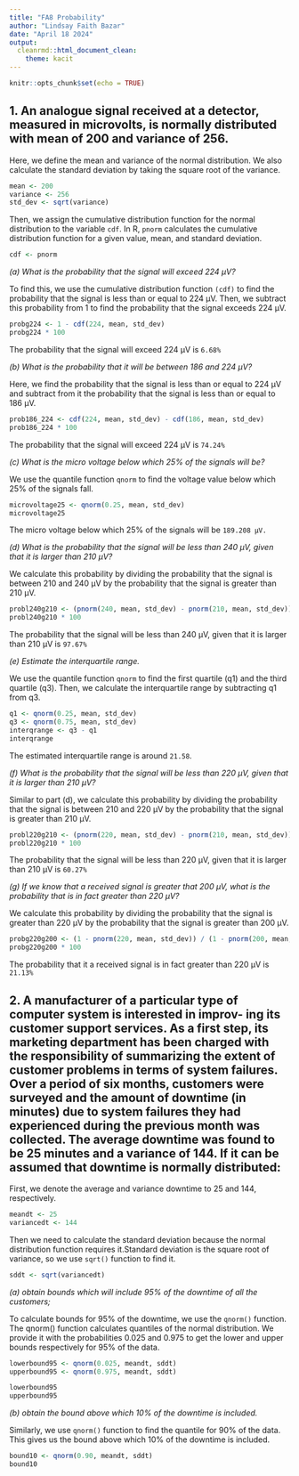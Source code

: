 ---
title: "FA8 Probability"
author: "Lindsay Faith Bazar"
date: "April 18 2024"
output: 
  cleanrmd::html_document_clean:
    theme: kacit
---

```{r setup, include=FALSE}
knitr::opts_chunk$set(echo = TRUE)
```

## 1. An analogue signal received at a detector, measured in microvolts, is normally distributed with mean of 200 and variance of 256.

Here, we define the mean and variance of the normal distribution. We also calculate the standard deviation by taking the square root of the variance.

```{r}
mean <- 200
variance <- 256
std_dev <- sqrt(variance)
```

Then, we assign the cumulative distribution function for the normal distribution to the variable `cdf`. In R, `pnorm` calculates the cumulative distribution function for a given value, mean, and standard deviation.

```{r}
cdf <- pnorm
```

*(a) What is the probability that the signal will exceed 224 µV?*  

To find this, we use the cumulative distribution function `(cdf)` to find the probability that the signal is less than or equal to 224 µV. Then, we subtract this probability from 1 to find the probability that the signal exceeds 224 µV.

```{r}
probg224 <- 1 - cdf(224, mean, std_dev)
probg224 * 100
```

The probability that the signal will exceed 224 µV is `6.68%`

*(b) What is the probability that it will be between 186 and 224 µV?*

Here, we find the probability that the signal is less than or equal to 224 µV and subtract from it the probability that the signal is less than or equal to 186 µV.

```{r}
prob186_224 <- cdf(224, mean, std_dev) - cdf(186, mean, std_dev)
prob186_224 * 100
```

The probability that the signal will exceed 224 µV is `74.24%`

*(c) What is the micro voltage below which 25% of the signals will be?*

We use the quantile function `qnorm` to find the voltage value below which 25% of the signals fall.

```{r}
microvoltage25 <- qnorm(0.25, mean, std_dev)
microvoltage25
```

The micro voltage below which 25% of the signals will be `189.208 µV.`

*(d) What is the probability that the signal will be less than 240 µV, given that it is larger than 210 µV?*

We calculate this probability by dividing the probability that the signal is between 210 and 240 µV by the probability that the signal is greater than 210 µV.

```{r}
probl240g210 <- (pnorm(240, mean, std_dev) - pnorm(210, mean, std_dev)) / (1 - pnorm(210, mean, std_dev))
probl240g210 * 100
```

The probability that the signal will be less than 240 µV, given that it is larger than 210 µV is `97.67%`

*(e) Estimate the interquartile range.*

We use the quantile function `qnorm` to find the first quartile (q1) and the third quartile (q3). Then, we calculate the interquartile range by subtracting q1 from q3.

```{r}
q1 <- qnorm(0.25, mean, std_dev)
q3 <- qnorm(0.75, mean, std_dev)
interqrange <- q3 - q1
interqrange
```

The estimated interquartile range is around `21.58`.

*(f) What is the probability that the signal will be less than 220 µV, given that it is larger than 210 µV?*

Similar to part (d), we calculate this probability by dividing the probability that the signal is between 210 and 220 µV by the probability that the signal is greater than 210 µV.

```{r}
probl220g210 <- (pnorm(220, mean, std_dev) - pnorm(210, mean, std_dev)) / (1 - pnorm(210, mean, std_dev))
probl220g210 * 100
```

The probability that the signal will be less than 220 µV, given that it is larger than 210 µV is `60.27%`

*(g) If we know that a received signal is greater that 200 µV, what is the probability that is in fact greater than 220 µV?*

We calculate this probability by dividing the probability that the signal is greater than 220 µV by the probability that the signal is greater than 200 µV.


```{r}
probg220g200 <- (1 - pnorm(220, mean, std_dev)) / (1 - pnorm(200, mean, std_dev))
probg220g200 * 100
```

The probability that it a received signal is in fact greater than 220 µV is `21.13%`

## 2. A manufacturer of a particular type of computer system is interested in improv- ing its customer support services. As a first step, its marketing department has been charged with the responsibility of summarizing the extent of customer problems in terms of system failures. Over a period of six months, customers were surveyed and the amount of downtime (in minutes) due to system failures they had experienced during the previous month was collected. The average downtime was found to be 25 minutes and a variance of 144. If it can be assumed that downtime is normally distributed:

First, we denote the average and variance downtime to 25 and 144, respectively.

```{r}
meandt <- 25
variancedt <- 144
```

Then we need to calculate the standard deviation because the normal distribution function requires it.Standard deviation is the square root of variance, so we use `sqrt()` function to find it.

```{r}
sddt <- sqrt(variancedt)
```

*(a) obtain bounds which will include 95% of the downtime of all the customers;*

To calculate bounds for 95% of the downtime, we use the `qnorm()` function. The qnorm() function calculates quantiles of the normal distribution.
We provide it with the probabilities 0.025 and 0.975 to get the lower and upper bounds respectively for 95% of the data.

```{r}
lowerbound95 <- qnorm(0.025, meandt, sddt)
upperbound95 <- qnorm(0.975, meandt, sddt)

lowerbound95
upperbound95
```

*(b) obtain the bound above which 10% of the downtime is included.*

Similarly, we use `qnorm()` function to find the quantile for 90% of the data. This gives us the bound above which 10% of the downtime is included.

```{r}
bound10 <- qnorm(0.90, meandt, sddt)
bound10
```

